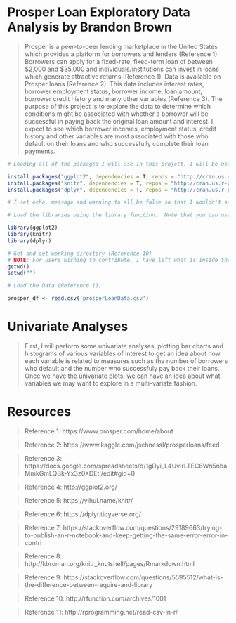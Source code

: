 Prosper Loan Exploratory Data Analysis by Brandon Brown
========================================================

> Prosper is a peer-to-peer lending marketplace in the United States which provides a platform for borrowers and lenders (Reference 1). Borrowers can apply for a fixed-rate, fixed-term loan of between $2,000 and $35,000 and individuals/institutions can invest in loans which generate attractive returns (Reference 1). Data is available on Prosper loans (Reference 2). This data includes interest rates, borrower employment status, borrower income, loan amount, borrower credit history and many other variables (Reference 3). The purpose of this project is to explore the data to determine which conditions might be associated with whether a borrower will be successful in paying back the original loan amount and interest. I expect to see which borrower incomes, employment status, credit history and other variables are most associated with those who default on their loans and who successfully complete their loan payments.



```r
# Loading all of the packages I will use in this project. I will be using ggplot2 to construct plots (Reference 4), knitr to put the R markdown document into an HTML document (Reference 5) and dplyr to mutate and transform the data (Reference 6).  I had to add a repos section to get the knitting of the html file to complete (Reference 7).  

install.packages("ggplot2", dependencies = T, repos = "http://cran.us.r-project.org") 
install.packages("knitr", dependencies = T, repos = "http://cran.us.r-project.org")
install.packages("dplyr", dependencies = T, repos = "http://cran.us.r-project.org")

# I set echo, message and warning to all be false so that I wouldn't see the code in the HTML document or any warning messages (Reference 8)

# Load the libraries using the library function.  Note that you can use ? in front of any command I use to see what the command does.  This tells what the command does (Reference 9).

library(ggplot2)
library(knitr)
library(dplyr)

# Get and set working directory (Reference 10)
# NOTE: For users wishing to contribute, I have left what is inside the parentheses blank.  You will need to add the path that you have cloned the project to inside the parentheses in setwd.
getwd()
setwd("")
```

```r
# Load the Data (Reference 11)

prosper_df <- read.csv('prosperLoanData.csv')
```

# Univariate Analyses

> First, I will perform some univariate analyses, plotting bar charts and histograms of various variables of interest to get an idea about how each variable is related to measures such as the number of borrowers who default and the number who successfuly pay back their loans.  Once we have the univariate plots, we can have an idea about what variables we may want to explore in a multi-variate fashion.




# Resources

> Reference 1: https://www.prosper.com/home/about

> Reference 2: https://www.kaggle.com/jschnessl/prosperloans/feed

> Reference 3: https://docs.google.com/spreadsheets/d/1gDyi_L4UvIrLTEC6Wri5nbaMmkGmLQBk-Yx3z0XDEtI/edit#gid=0

> Reference 4: http://ggplot2.org/

> Reference 5: https://yihui.name/knitr/

> Reference 6: https://dplyr.tidyverse.org/

> Reference 7: https://stackoverflow.com/questions/29189663/trying-to-publish-an-r-notebook-and-keep-getting-the-same-error-error-in-contri

> Reference 8: http://kbroman.org/knitr_knutshell/pages/Rmarkdown.html

> Reference 9: https://stackoverflow.com/questions/5595512/what-is-the-difference-between-require-and-library

> Reference 10: http://rfunction.com/archives/1001

> Reference 11: http://rprogramming.net/read-csv-in-r/